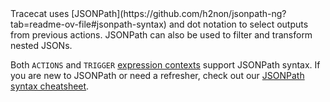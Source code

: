 <Note>
  Tracecat uses [JSONPath](https://github.com/h2non/jsonpath-ng?tab=readme-ov-file#jsonpath-syntax)
  and dot notation to select outputs from previous actions.
  JSONPath can also be used to filter and transform nested JSONs.

  Both `ACTIONS` and `TRIGGER` [expression contexts](/quickstart/expressions) support JSONPath syntax.
  If you are new to JSONPath or need a refresher, check out our [JSONPath syntax cheatsheet](/cheatsheets/jsonpath).
</Note>
